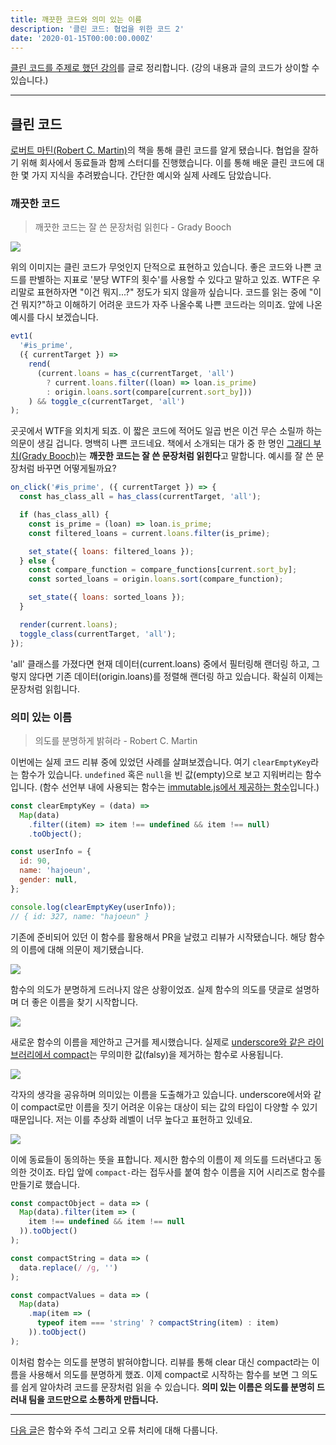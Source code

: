 ```yaml
---
title: 깨끗한 코드와 의미 있는 이름
description: '클린 코드: 협업을 위한 코드 2'
date: '2020-01-15T00:00:00.000Z'
---
```


[클린 코드를 주제로 했던 강의](https://speakerdeck.com/hajoeun/200107-ssafy)를 글로 정리합니다. (강의 내용과 글의 코드가 상이할 수 있습니다.)

---

## 클린 코드

[로버트 마틴(Robert C. Martin)](https://en.wikipedia.org/wiki/Robert_C._Martin)의 책을 통해 클린 코드를 알게 됐습니다. 협업을 잘하기 위해 회사에서 동료들과 함께 스터디를 진행했습니다. 이를 통해 배운 클린 코드에 대한 몇 가지 지식을 추려봤습니다. 간단한 예시와 실제 사례도 담았습니다.

### 깨끗한 코드

> 깨끗한 코드는 잘 쓴 문장처럼 읽힌다 - Grady Booch

![](/images/clean-code/code-quality-wtf.jpg)

위의 이미지는 클린 코드가 무엇인지 단적으로 표현하고 있습니다. 좋은 코드와 나쁜 코드를 판별하는 지표로 '분당 WTF의 횟수'를 사용할 수 있다고 말하고 있죠. WTF은 우리말로 표현하자면 "이건 뭐지...?" 정도가 되지 않을까 싶습니다. 코드를 읽는 중에 "이건 뭐지?"하고 이해하기 어려운 코드가 자주 나올수록 나쁜 코드라는 의미죠. 앞에 나온 예시를 다시 보겠습니다.

```js
evt1(
  '#is_prime',
  ({ currentTarget }) =>
    rend(
      (current.loans = has_c(currentTarget, 'all')
        ? current.loans.filter((loan) => loan.is_prime)
        : origin.loans.sort(compare[current.sort_by]))
    ) && toggle_c(currentTarget, 'all')
);
```

곳곳에서 WTF을 외치게 되죠. 이 짧은 코드에 적어도 일곱 번은 이건 무슨 소릴까 하는 의문이 생길 겁니다. 명백히 나쁜 코드네요. 책에서 소개되는 대가 중 한 명인 [그래디 부치(Grady Booch)](https://en.wikipedia.org/wiki/Grady_Booch)는 **깨끗한 코드는 잘 쓴 문장처럼 읽힌다**고 말합니다. 예시를 잘 쓴 문장처럼 바꾸면 어떻게될까요?

```js
on_click('#is_prime', ({ currentTarget }) => {
  const has_class_all = has_class(currentTarget, 'all');

  if (has_class_all) {
    const is_prime = (loan) => loan.is_prime;
    const filtered_loans = current.loans.filter(is_prime);

    set_state({ loans: filtered_loans });
  } else {
    const compare_function = compare_functions[current.sort_by];
    const sorted_loans = origin.loans.sort(compare_function);

    set_state({ loans: sorted_loans });
  }

  render(current.loans);
  toggle_class(currentTarget, 'all');
});
```

'all' 클래스를 가졌다면 현재 데이터(current.loans) 중에서 필터링해 랜더링 하고, 그렇지 않다면 기존 데이터(origin.loans)를 정렬해 랜더링 하고 있습니다. 확실히 이제는 문장처럼 읽힙니다.

### 의미 있는 이름

> 의도를 분명하게 밝혀라 - Robert C. Martin

이번에는 실제 코드 리뷰 중에 있었던 사례를 살펴보겠습니다. 여기 `clearEmptyKey`라는 함수가 있습니다. `undefined` 혹은 `null`을 빈 값(empty)으로 보고 지워버리는 함수입니다. (함수 선언부 내에 사용되는 함수는 [immutable.js에서 제공하는 함수](https://immutable-js.github.io/immutable-js/docs/#/Collection/filter)입니다.)

```js
const clearEmptyKey = (data) =>
  Map(data)
    .filter((item) => item !== undefined && item !== null)
    .toObject();

const userInfo = {
  id: 90,
  name: 'hajoeun',
  gender: null,
};

console.log(clearEmptyKey(userInfo));
// { id: 327, name: "hajoeun" }
```

기존에 준비되어 있던 이 함수를 활용해서 PR을 날렸고 리뷰가 시작됐습니다. 해당 함수의 이름에 대해 의문이 제기됐습니다.

![](/images/clean-code/code-review-0.png)

함수의 의도가 분명하게 드러나지 않은 상황이었죠. 실제 함수의 의도를 댓글로 설명하며 더 좋은 이름을 찾기 시작합니다.

![](/images/clean-code/code-review-1.png)

새로운 함수의 이름을 제안하고 근거를 제시했습니다. 실제로 [underscore와 같은 라이브러리에서 compact](https://underscorejs.org/#compact)는 무의미한 값(falsy)을 제거하는 함수로 사용됩니다.

![](/images/clean-code/code-review-2.png)

각자의 생각을 공유하며 의미있는 이름을 도출해가고 있습니다. underscore에서와 같이 compact로만 이름을 짓기 어려운 이유는 대상이 되는 값의 타입이 다양할 수 있기 때문입니다. 저는 이를 추상화 레벨이 너무 높다고 표헌하고 있네요.

![](/images/clean-code/code-review-3.png)

이에 동료들이 동의하는 뜻을 표합니다. 제시한 함수의 이름이 제 의도를 드러낸다고 동의한 것이죠. 타입 앞에 `compact-`라는 접두사를 붙여 함수 이름을 지어 시리즈로 함수를 만들기로 했습니다.

```js
const compactObject = data => (
  Map(data).filter(item => (
    item !== undefined && item !== null
  )).toObject()
);

const compactString = data => (
  data.replace(/ /g, '')
);

const compactValues = data => (
  Map(data)
    .map(item => (
      typeof item === 'string' ? compactString(item) : item)
    )).toObject()
);
```

이처럼 함수는 의도를 분명히 밝혀야합니다. 리뷰를 통해 clear 대신 compact라는 이름을 사용해서 의도를 분명하게 했죠. 이제 compact로 시작하는 함수를 보면 그 의도를 쉽게 알아차려 코드를 문장처럼 읽을 수 있습니다. **의미 있는 이름은 의도를 분명히 드러내 팀을 코드만으로 소통하게 만듭니다.**

---

[다음 글](https://hajoeun.com/2020/clean-code-2)은 함수와 주석 그리고 오류 처리에 대해 다룹니다.
